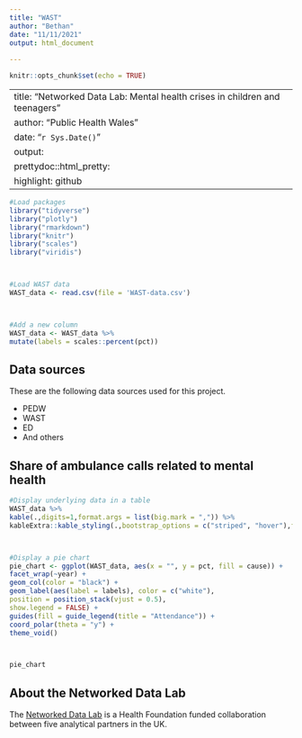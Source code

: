 ```yaml
---
title: "WAST"
author: "Bethan"
date: "11/11/2021"
output: html_document
  
---
```


```r
knitr::opts_chunk$set(echo = TRUE)
```

---
title: "Networked Data Lab: Mental health crises in children and teenagers"
author: "Public Health Wales"
date: "`r Sys.Date()`"
output:
prettydoc::html_pretty:
highlight: github
---



```r
#Load packages
library("tidyverse")
library("plotly")
library("rmarkdown")
library("knitr")
library("scales")
library("viridis")



#Load WAST data
WAST_data <- read.csv(file = 'WAST-data.csv')



#Add a new column
WAST_data <- WAST_data %>%
mutate(labels = scales::percent(pct))
```



## Data sources



These are the following data sources used for this project.



- PEDW
- WAST
- ED
- And others



## Share of ambulance calls related to mental health



```r



#Display underlying data in a table
WAST_data %>%
kable(.,digits=1,format.args = list(big.mark = ",")) %>%
kableExtra::kable_styling(.,bootstrap_options = c("striped", "hover"),full_width = F, font_size= 12)



#Display a pie chart
pie_chart <- ggplot(WAST_data, aes(x = "", y = pct, fill = cause)) +
facet_wrap(~year) +
geom_col(color = "black") +
geom_label(aes(label = labels), color = c("white"),
position = position_stack(vjust = 0.5),
show.legend = FALSE) +
guides(fill = guide_legend(title = "Attendance")) +
coord_polar(theta = "y") +
theme_void()



pie_chart
```



## About the Networked Data Lab



The [Networked Data Lab](https://www.health.org.uk/funding-and-partnerships/our-partnerships/the-networked-data-lab) is a Health Foundation funded collaboration between five analytical partners in the UK.

